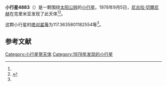 {{Infobox planet
| bgcolour = #FFFFC0
| name = 4883 Korolirina
| symbol = 
| image = 
| caption = 
| discovery = yes
| discovery_ref = 
| discoverer = [[尼古拉·切爾尼赫|尼古拉·切爾尼赫]]
| discovery_site = [[克里米亚|克里米亚]] 
| discovered = 1978年9月5日
| designations = yes
| mp_name = 
| named_after = 
| alt_names = 1978 RJ1/ 1969 TT / 1978 SO1 / 1987 SH19
| mp_category = [[主带小行星|主带小行星]]
| orbit_ref = <ref name="a">[http://ssd.jpl.nasa.gov/sbdb.cgi?sstr=4883 4883 Korolirina] {{Wayback|url=http://ssd.jpl.nasa.gov/sbdb.cgi?sstr=4883 |date=20201124010958 }}，小行星數據庫瀏覽器（JPL Small-Body Database Browser）－[[美国国家航空航天局|美国国家航空航天局]]喷气推进实验室</ref>
| epoch = 2456400.5 (2013年4月18日更新)
| aphelion = {{convert|3.39266576907495|AU|km|3|abbr=on|lk=out}}
| perihelion = {{convert|2.085367004880755|AU|km|3|abbr=on}}
| semimajor = {{convert|2.739016386977852|AU|km|3|abbr=on}}
| eccentricity = 0.238643838
| period = 1655.733259 [[日|日]]<br />4.53[[儒略年|儒略年]]
| avg_speed = 
| inclination = 5.861587399656756
| asc_node = 186.7792575710029
| mean_anomaly = 
| arg_peri = 117.3635801182554
| satellites = 
| physical_characteristics = yes
| dimensions = 
| mass = 
| density = 
| surface_grav = 
| escape_velocity = 
| sidereal_day = 
| axial_tilt = 
| pole_ecliptic_lat = 
| pole_ecliptic_lon = 
| albedo = 
| temperatures= 
| temp_name1 = 
| mean_temp_1 = 
| max_temp_1 = 
| temp_name2 = 
| max_temp_2 = 
| spectral_type = 
| abs_magnitude = 117.3635801182554
}}

'''小行星4883'''（{{lang-en|4883 Korolirina}}）是一颗围绕[[太阳|太阳]][[公转|公转]]的[[小行星|小行星]]。1978年9月5日，[[尼古拉·切爾尼赫|尼古拉·切爾尼赫]]在克里米亚发现了此天体<ref name="a" /><ref>{{cite news|title=小行星列表|url=http://cfa-www.harvard.edu/iau/lists/NumberedMPs.txt|accessdate=2013-07-08|newspaper=哈佛大学|archive-date=2008-05-17|archive-url=https://web.archive.org/web/20080517010638/http://cfa-www.harvard.edu/iau/lists/NumberedMPs.txt|dead-url=no}}</ref>。

这颗小行星的[[绝对星等|绝对星等]]为117.3635801182554等<ref name="a" />。

==参考文献==
{{reflist}}
{{Minor Planet Number|[[小行星4882|小行星4882]]|[[小行星4884|小行星4884]]}}

{{小天体}}

[[Category:小行星带天体|Category:小行星带天体]]
[[Category:1978年发现的小行星|Category:1978年发现的小行星]]

{{asteroid-stub}}